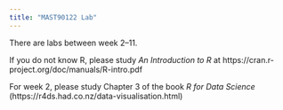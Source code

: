 ```yaml
---
title: "MAST90122 Lab"
---
```


There are labs between week 2--11. 

If you do not know R, please study *An Introduction to R* at https://cran.r-project.org/doc/manuals/R-intro.pdf

For week 2, please study Chapter 3 of the book *R for Data Science* (https://r4ds.had.co.nz/data-visualisation.html)



